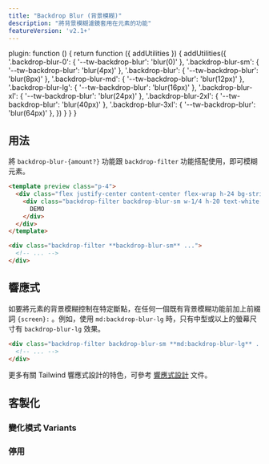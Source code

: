 ```yaml
---
title: "Backdrop Blur (背景模糊)" 
description: "將背景模糊濾鏡套用在元素的功能"
featureVersion: 'v2.1+'
---
```



  plugin: function () {
    return function ({ addUtilities }) {
      addUtilities({
        '.backdrop-blur-0': { '--tw-backdrop-blur': 'blur(0)' },
        '.backdrop-blur-sm': { '--tw-backdrop-blur': 'blur(4px)' },
        '.backdrop-blur': { '--tw-backdrop-blur': 'blur(8px)' },
        '.backdrop-blur-md': { '--tw-backdrop-blur': 'blur(12px)' },
        '.backdrop-blur-lg': { '--tw-backdrop-blur': 'blur(16px)' },
        '.backdrop-blur-xl': { '--tw-backdrop-blur': 'blur(24px)' },
        '.backdrop-blur-2xl': { '--tw-backdrop-blur': 'blur(40px)' },
        '.backdrop-blur-3xl': { '--tw-backdrop-blur': 'blur(64px)' },
      })
    }
  }
}

## 用法
<!-- Use the backdrop-blur-{amount?} utilities alongside the backdrop-filter utility to blur an element. -->
將 `backdrop-blur-{amount?}` 功能跟 `backdrop-filter` 功能搭配使用，即可模糊元素。

```html rose
<template preview class="p-4">
  <div class="flex justify-center content-center flex-wrap h-24 bg-stripes2 bg-stripes-rose-500 rounded-lg">
    <div class="backdrop-filter backdrop-blur-sm w-1/4 h-20 text-white text-2xl font-extrabold rounded-md border-rose-300 border-2 flex items-center justify-center bg-rose-500 bg-opacity-0">
      DEMO
    </div>
  </div>
</template>

<div class="backdrop-filter **backdrop-blur-sm** ...">
  <!-- ... -->
</div>
```

## 響應式

<!-- To control an element's backdrop blur at a specific breakpoint, add a {screen}: prefix to any existing backdrop blur utility. For example, use md:backdrop-blur-lg to apply the backdrop-blur-lg utility at only medium screen sizes and above. -->
如要將元素的背景模糊控制在特定斷點，在任何一個既有背景模糊功能前加上前綴詞 `{screen}:` 。例如，使用 `md:backdrop-blur-lg` 時，只有中型或以上的螢幕尺寸有 `backdrop-blur-lg` 效果。

```html
<div class="backdrop-filter backdrop-blur-sm **md:backdrop-blur-lg** ...">
  <!-- ... -->
</div>
```

更多有關 Tailwind 響應式設計的特色，可參考 [響應式設計](/docs/responsive-design) 文件。

## 客製化

### 變化模式 Variants

<Variants plugin="backdropBlur" name="backdrop blur" />

### 停用

<Disabling plugin="backdropBlur" name="backdrop blur" />
